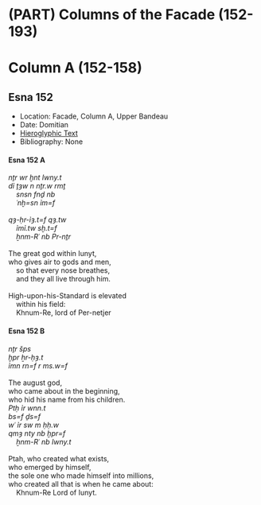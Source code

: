 # (PART) Columns of the Facade (152-193) {-}

# Column A (152-158) {-}

## Esna 152 {-}

<style>

  .col2 {
    columns: 2 320px;         /* number of columns and width in pixels*/
    -webkit-columns: 2 320px; /* chrome, safari */
    -moz-columns: 2 320px;    /* firefox */
    -webkit-column-break-inside: avoid;
    -page-break-inside: avoid;
    -break-inside: avoid;
  }

</style>

- Location: Facade, Column A, Upper Bandeau
- Date: Domitian
- [Hieroglyphic Text](https://www.ifao.egnet.net/uploads/publications/enligne/Temples-Esna002.pdf#page=337){target="_blank"}
- Bibliography: None

#### Esna 152 A {-}

<div class="col2">

| *nṯr wr ḫnt Iwny.t*  
| *dỉ ṯȝw n nṯr.w rmṯ*  
|     *snsn fnḏ nb*  
|     *ʿnḫ=sn ỉm=f*  
| 
| *qȝ-ḥr-ỉȝ.t=f qȝ.tw*  
|     *ỉmỉ.tw sḫ.t=f *  
|     *ẖnm-Rʿ nb Pr-nṯr*  
|  
| The great god within Iunyt,
| who gives air to gods and men,
|     so that every nose breathes,
|     and they all live through him.
|  
| High-upon-his-Standard is elevated  
|     within his field:
|     Khnum-Re, lord of Per-netjer

</div>

#### Esna 152 B {-}

<div class="col2">

| *nṯr šps*  
| *ḫpr ẖr-ḥȝ.t*  
| *ỉmn rn=f r ms.w=f*
|  
| The august god,  
| who came about in the beginning,  
| who hid his name from his children.

</div>
<div class="col2">

| *Ptḥ ỉr wnn.t*  
| *bs=f ḏs=f*  
| *wʿ ỉr sw m ḥḥ.w*  
| *qmȝ nty nb ḫpr=f*  
|     *ẖnm-Rʿ nb Iwny.t*  
|  
| Ptah, who created what exists,  
| who emerged by himself,  
| the sole one who made himself into millions,  
| who created all that is when he came about:
|     Khnum-Re Lord of Iunyt.
</div>
